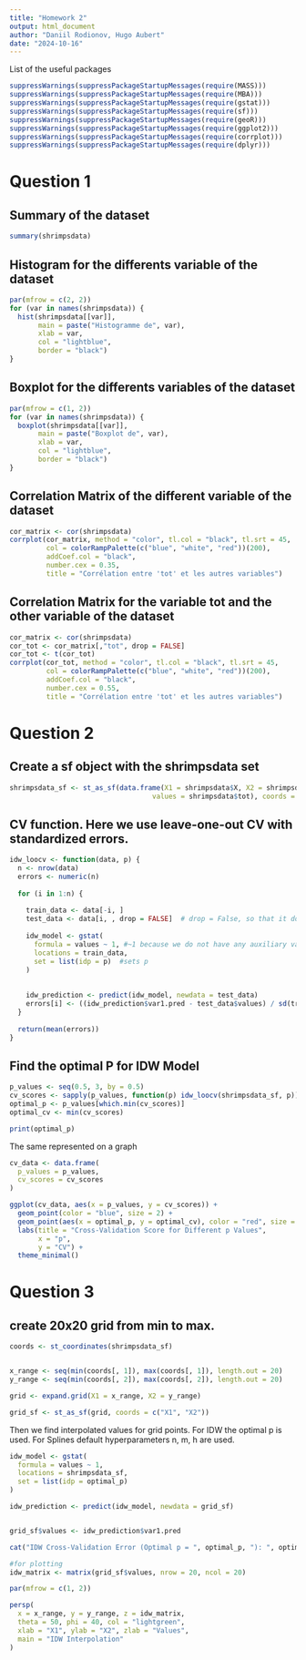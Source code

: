 ```yaml
---
title: "Homework 2"
output: html_document
author: "Daniil Rodionov, Hugo Aubert"
date: "2024-10-16"
---
```


List of the useful packages

```r
suppressWarnings(suppressPackageStartupMessages(require(MASS)))
suppressWarnings(suppressPackageStartupMessages(require(MBA)))
suppressWarnings(suppressPackageStartupMessages(require(gstat)))
suppressWarnings(suppressPackageStartupMessages(require(sf)))
suppressWarnings(suppressPackageStartupMessages(require(geoR)))
suppressWarnings(suppressPackageStartupMessages(require(ggplot2)))
suppressWarnings(suppressPackageStartupMessages(require(corrplot)))
suppressWarnings(suppressPackageStartupMessages(require(dplyr)))
```

# Question 1

## Summary of the dataset

```r
summary(shrimpsdata)
```
## Histogram for the differents variable of the dataset 

```r
par(mfrow = c(2, 2))
for (var in names(shrimpsdata)) {
  hist(shrimpsdata[[var]], 
       main = paste("Histogramme de", var), 
       xlab = var, 
       col = "lightblue", 
       border = "black")
}
```
## Boxplot for the differents variables of the dataset

```r
par(mfrow = c(1, 2))
for (var in names(shrimpsdata)) {
  boxplot(shrimpsdata[[var]], 
       main = paste("Boxplot de", var), 
       xlab = var, 
       col = "lightblue", 
       border = "black")
}
```

## Correlation Matrix of the different variable of the dataset

```r
cor_matrix <- cor(shrimpsdata)
corrplot(cor_matrix, method = "color", tl.col = "black", tl.srt = 45,
         col = colorRampPalette(c("blue", "white", "red"))(200),
         addCoef.col = "black", 
         number.cex = 0.35,
         title = "Corrélation entre 'tot' et les autres variables")
```


## Correlation Matrix for the variable tot and the other variable of the dataset

```r
cor_matrix <- cor(shrimpsdata)
cor_tot <- cor_matrix[,"tot", drop = FALSE]
cor_tot <- t(cor_tot)
corrplot(cor_tot, method = "color", tl.col = "black", tl.srt = 45,
         col = colorRampPalette(c("blue", "white", "red"))(200),
         addCoef.col = "black", 
         number.cex = 0.55,
         title = "Corrélation entre 'tot' et les autres variables")

```
# Question 2

## Create a sf object with the shrimpsdata set 
```r
shrimpsdata_sf <- st_as_sf(data.frame(X1 = shrimpsdata$X, X2 = shrimpsdata$Y,
                                   values = shrimpsdata$tot), coords = c("X1", "X2"))
```

## CV function. Here we use leave-one-out CV with standardized errors.
```r
idw_loocv <- function(data, p) {
  n <- nrow(data)  
  errors <- numeric(n)
  
  for (i in 1:n) {
    
    train_data <- data[-i, ] 
    test_data <- data[i, , drop = FALSE]  # drop = False, so that it does not collapse into a vector/point
    
    idw_model <- gstat(
      formula = values ~ 1, #~1 because we do not have any auxiliary variables
      locations = train_data, 
      set = list(idp = p)  #sets p
    )
    
    
    idw_prediction <- predict(idw_model, newdata = test_data)
    errors[i] <- ((idw_prediction$var1.pred - test_data$values) / sd(train_data$values))^2
  }
  
  return(mean(errors))
}
```

## Find the optimal P for IDW Model

```r

p_values <- seq(0.5, 3, by = 0.5)
cv_scores <- sapply(p_values, function(p) idw_loocv(shrimpsdata_sf, p))
optimal_p <- p_values[which.min(cv_scores)]
optimal_cv <- min(cv_scores)

print(optimal_p)
```

The same represented on a graph
```r
cv_data <- data.frame(
  p_values = p_values,  
  cv_scores = cv_scores 
)

ggplot(cv_data, aes(x = p_values, y = cv_scores)) +             
  geom_point(color = "blue", size = 2) +           
  geom_point(aes(x = optimal_p, y = optimal_cv), color = "red", size = 3) +
  labs(title = "Cross-Validation Score for Different p Values",
       x = "p",
       y = "CV") +
  theme_minimal()  
```
# Question 3 

## create 20x20 grid from min to max.
```r
coords <- st_coordinates(shrimpsdata_sf)


x_range <- seq(min(coords[, 1]), max(coords[, 1]), length.out = 20)
y_range <- seq(min(coords[, 2]), max(coords[, 2]), length.out = 20)

grid <- expand.grid(X1 = x_range, X2 = y_range)

grid_sf <- st_as_sf(grid, coords = c("X1", "X2"))
```

Then we find interpolated values for grid points. For IDW the optimal p is used. For Splines default hyperparameters n, m, h are used.

```r
idw_model <- gstat(
  formula = values ~ 1, 
  locations = shrimpsdata_sf, 
  set = list(idp = optimal_p)  
)

idw_prediction <- predict(idw_model, newdata = grid_sf)


grid_sf$values <- idw_prediction$var1.pred

cat("IDW Cross-Validation Error (Optimal p = ", optimal_p, "): ", optimal_cv, "\n")
```

```r
#for plotting
idw_matrix <- matrix(grid_sf$values, nrow = 20, ncol = 20)

par(mfrow = c(1, 2))

persp(
  x = x_range, y = y_range, z = idw_matrix,
  theta = 50, phi = 40, col = "lightgreen",
  xlab = "X1", ylab = "X2", zlab = "Values",
  main = "IDW Interpolation"
)
```

